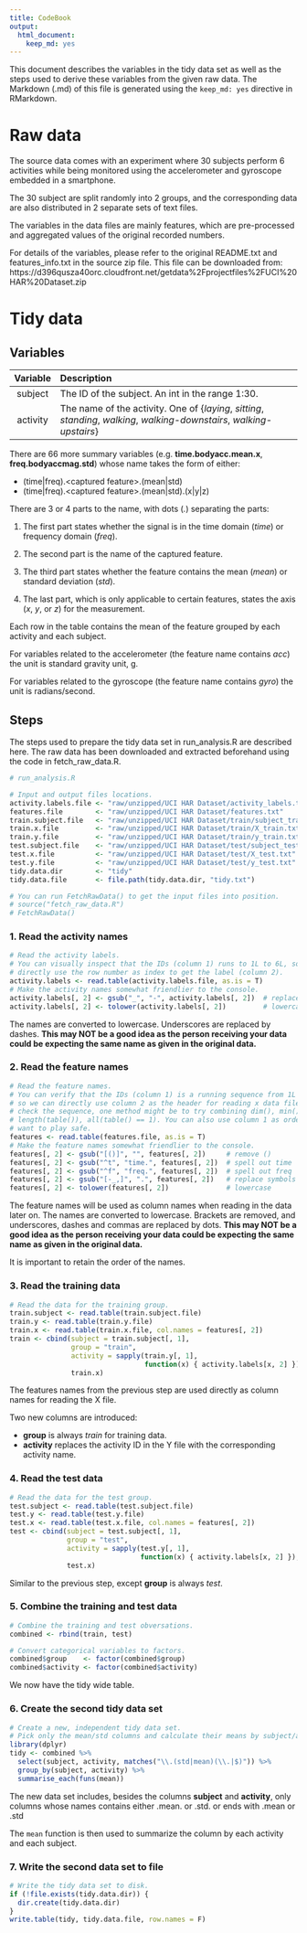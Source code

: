 ```yaml
---
title: CodeBook
output:
  html_document:
    keep_md: yes
---
```


This document describes the variables in the tidy data set as well as the steps used to derive these variables from the given raw data. The Markdown (.md) of this file is generated using the `keep_md: yes` directive in RMarkdown.

# Raw data

The source data comes with an experiment where 30 subjects perform 6 activities while being monitored using the accelerometer and gyroscope embedded in a smartphone.

The 30 subject are split randomly into 2 groups, and the corresponding data are also distributed in 2 separate sets of text files.

The variables in the data files are mainly features, which are pre-processed and aggregated values of the original recorded numbers.

For details of the variables, please refer to the original README.txt and features_info.txt in the source zip file. This file can be downloaded from: https://d396qusza40orc.cloudfront.net/getdata%2Fprojectfiles%2FUCI%20HAR%20Dataset.zip

# Tidy data

## Variables

 Variable  Description
---------- ------------
subject    The ID of the subject. An int in the range 1:30.
activity   The name of the activity. One of {*laying*, *sitting*, *standing*, *walking*, *walking-downstairs*, *walking-upstairs*}

There are 66 more summary variables (e.g. **time.bodyacc.mean.x**, **freq.bodyaccmag.std**) whose name takes the form of either:

- (time|freq).&lt;captured feature&gt;.(mean|std)
- (time|freq).&lt;captured feature&gt;.(mean|std).(x|y|z)

There are 3 or 4 parts to the name, with dots (*.*) separating the parts:

1. The first part states whether the signal is in the time domain (*time*) or frequency domain (*freq*).

2. The second part is the name of the captured feature.

3. The third part states whether the feature contains the mean (*mean*) or standard deviation (*std*).

4. The last part, which is only applicable to certain features, states the axis (*x*, *y*, or *z*) for the measurement.

Each row in the table contains the mean of the feature grouped by each activity and each subject.

For variables related to the accelerometer (the feature name contains *acc*) the unit is standard gravity unit, g.

For variables related to the gyroscope (the feature name contains *gyro*) the unit is radians/second.

## Steps

The steps used to prepare the tidy data set in run_analysis.R are described here. The raw data has been downloaded and extracted beforehand using the code in fetch_raw_data.R.

```r
# run_analysis.R

# Input and output files locations.
activity.labels.file <- "raw/unzipped/UCI HAR Dataset/activity_labels.txt"
features.file        <- "raw/unzipped/UCI HAR Dataset/features.txt"
train.subject.file   <- "raw/unzipped/UCI HAR Dataset/train/subject_train.txt"
train.x.file         <- "raw/unzipped/UCI HAR Dataset/train/X_train.txt"
train.y.file         <- "raw/unzipped/UCI HAR Dataset/train/y_train.txt"
test.subject.file    <- "raw/unzipped/UCI HAR Dataset/test/subject_test.txt"
test.x.file          <- "raw/unzipped/UCI HAR Dataset/test/X_test.txt"
test.y.file          <- "raw/unzipped/UCI HAR Dataset/test/y_test.txt"
tidy.data.dir        <- "tidy"
tidy.data.file       <- file.path(tidy.data.dir, "tidy.txt")

# You can run FetchRawData() to get the input files into position.
# source("fetch_raw_data.R")
# FetchRawData()
```

### 1. Read the activity names

```r
# Read the activity labels.
# You can visually inspect that the IDs (column 1) runs to 1L to 6L, so we can
# directly use the row number as index to get the label (column 2).
activity.labels <- read.table(activity.labels.file, as.is = T)
# Make the activity names somewhat friendlier to the console.
activity.labels[, 2] <- gsub("_", "-", activity.labels[, 2])  # replace _ with -
activity.labels[, 2] <- tolower(activity.labels[, 2])         # lowercase
```

The names are converted to lowercase. Underscores are replaced by dashes. **This may NOT be a good idea as the person receiving your data could be expecting the same name as given in the original data.**

### 2. Read the feature names

```r
# Read the feature names.
# You can verify that the IDs (column 1) is a running sequence from 1L to 561L,
# so we can directly use column 2 as the header for reading x data files. To
# check the sequence, one method might be to try combining dim(), min(), max(),
# length(table()), all(table() == 1). You can also use column 1 as order if you
# want to play safe.
features <- read.table(features.file, as.is = T)
# Make the feature names somewhat friendlier to the console.
features[, 2] <- gsub("[()]", "", features[, 2])     # remove ()
features[, 2] <- gsub("^t", "time.", features[, 2])  # spell out time
features[, 2] <- gsub("^f", "freq.", features[, 2])  # spell out freq
features[, 2] <- gsub("[-_,]", ".", features[, 2])   # replace symbols with .
features[, 2] <- tolower(features[, 2])              # lowercase
```

The feature names will be used as column names when reading in the data later on. The names are converted to lowercase. Brackets are removed, and underscores, dashes and commas are replaced by dots. **This may NOT be a good idea as the person receiving your data could be expecting the same name as given in the original data.**

It is important to retain the order of the names.

### 3. Read the training data

```r
# Read the data for the training group.
train.subject <- read.table(train.subject.file)
train.y <- read.table(train.y.file)
train.x <- read.table(train.x.file, col.names = features[, 2])
train <- cbind(subject = train.subject[, 1],
               group = "train",
               activity = sapply(train.y[, 1],
                                 function(x) { activity.labels[x, 2] }),
               train.x)
```

The features names from the previous step are used directly as column names for reading the X file.

Two new columns are introduced:

- **group** is always *train* for training data.
- **activity** replaces the activity ID in the Y file with the corresponding activity name.

### 4. Read the test data

```r
# Read the data for the test group.
test.subject <- read.table(test.subject.file)
test.y <- read.table(test.y.file)
test.x <- read.table(test.x.file, col.names = features[, 2])
test <- cbind(subject = test.subject[, 1],
              group = "test",
              activity = sapply(test.y[, 1],
                                function(x) { activity.labels[x, 2] }),
              test.x)
```

Similar to the previous step, except **group** is always *test*.

### 5. Combine the training and test data

```r
# Combine the training and test obversations.
combined <- rbind(train, test)

# Convert categorical variables to factors.
combined$group    <- factor(combined$group)
combined$activity <- factor(combined$activity)
```

We now have the tidy wide table.

### 6. Create the second tidy data set

```r
# Create a new, independent tidy data set.
# Pick only the mean/std columns and calculate their means by subject/activity.
library(dplyr)
tidy <- combined %>%
  select(subject, activity, matches("\\.(std|mean)(\\.|$)")) %>%
  group_by(subject, activity) %>%
  summarise_each(funs(mean))
```

The new data set includes, besides the columns **subject** and **activity**, only columns whose names contains either .mean. or .std. or ends with .mean or .std

The `mean` function is then used to summarize the column by each activity and each subject.

### 7. Write the second data set to file

```r
# Write the tidy data set to disk.
if (!file.exists(tidy.data.dir)) {
  dir.create(tidy.data.dir)
}
write.table(tidy, tidy.data.file, row.names = F)
```
